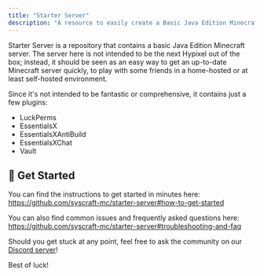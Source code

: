 ```yaml
---
title: "Starter Server"
description: "A resource to easily create a Basic Java Edition Minecraft server"
---
```



Starter Server is a repository that contains a basic Java Edition Minecraft server. The server here is not intended to
be the next Hypixel out of the box; instead, it should be seen as an easy way to get an up-to-date Minecraft server
quickly, to play with some friends in a home-hosted or at least self-hosted environment.

Since it's not intended to be fantastic or comprehensive, it contains just a few plugins:

- LuckPerms
- EssentialsX
- EssentialsXAntiBuild
- EssentialsXChat
- Vault

## 🔗 Get Started

You can find the instructions to get started in minutes here:
https://github.com/syscraft-mc/starter-server#how-to-get-started

You can also find common issues and frequently asked questions here:
https://github.com/syscraft-mc/starter-server#troubleshooting-and-faq

Should you get stuck at any point, feel free to ask the community on our
<a href={COMMUNITY_INVITE_URL}>Discord server</a>!

Best of luck!
